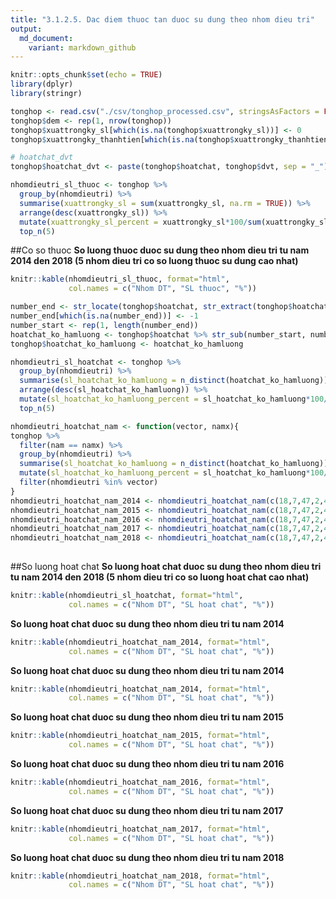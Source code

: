 ```yaml
---
title: "3.1.2.5. Dac diem thuoc tan duoc su dung theo nhom dieu tri"
output:
  md_document:
    variant: markdown_github
---
```


```r
knitr::opts_chunk$set(echo = TRUE)
library(dplyr)
library(stringr)
```

```r
tonghop <- read.csv("./csv/tonghop_processed.csv", stringsAsFactors = FALSE)
tonghop$dem <- rep(1, nrow(tonghop))
tonghop$xuattrongky_sl[which(is.na(tonghop$xuattrongky_sl))] <- 0
tonghop$xuattrongky_thanhtien[which(is.na(tonghop$xuattrongky_thanhtien))] <- 0

# hoatchat_dvt
tonghop$hoatchat_dvt <- paste(tonghop$hoatchat, tonghop$dvt, sep = "_")

```

```r
nhomdieutri_sl_thuoc <- tonghop %>%
  group_by(nhomdieutri) %>%
  summarise(xuattrongky_sl = sum(xuattrongky_sl, na.rm = TRUE)) %>%
  arrange(desc(xuattrongky_sl)) %>%
  mutate(xuattrongky_sl_percent = xuattrongky_sl*100/sum(xuattrongky_sl)) %>%
  top_n(5)
```

##Co so thuoc
**So luong thuoc duoc su dung theo nhom dieu tri tu nam 2014 den 2018 (5 nhom dieu tri co so luong thuoc su dung cao nhat)** 

```r
knitr::kable(nhomdieutri_sl_thuoc, format="html", 
             col.names = c("Nhom DT", "SL thuoc", "%"))
```

```r
number_end <- str_locate(tonghop$hoatchat, str_extract(tonghop$hoatchat, "_\\d"))[,1]
number_end[which(is.na(number_end))] <- -1
number_start <- rep(1, length(number_end))
hoatchat_ko_hamluong <- tonghop$hoatchat %>% str_sub(number_start, number_end-1)
tonghop$hoatchat_ko_hamluong <- hoatchat_ko_hamluong

nhomdieutri_sl_hoatchat <- tonghop %>%
  group_by(nhomdieutri) %>%
  summarise(sl_hoatchat_ko_hamluong = n_distinct(hoatchat_ko_hamluong)) %>%
  arrange(desc(sl_hoatchat_ko_hamluong)) %>%
  mutate(sl_hoatchat_ko_hamluong_percent = sl_hoatchat_ko_hamluong*100/sum(sl_hoatchat_ko_hamluong)) %>%
  top_n(5)
```

```r
nhomdieutri_hoatchat_nam <- function(vector, namx){
tonghop %>%
  filter(nam == namx) %>%
  group_by(nhomdieutri) %>%
  summarise(sl_hoatchat_ko_hamluong = n_distinct(hoatchat_ko_hamluong))  %>%
  mutate(sl_hoatchat_ko_hamluong_percent = sl_hoatchat_ko_hamluong*100/sum(sl_hoatchat_ko_hamluong)) %>%
  filter(nhomdieutri %in% vector)
}
nhomdieutri_hoatchat_nam_2014 <- nhomdieutri_hoatchat_nam(c(18,7,47,2,48), 2014)
nhomdieutri_hoatchat_nam_2015 <- nhomdieutri_hoatchat_nam(c(18,7,47,2,48), 2015)
nhomdieutri_hoatchat_nam_2016 <- nhomdieutri_hoatchat_nam(c(18,7,47,2,48), 2016)
nhomdieutri_hoatchat_nam_2017 <- nhomdieutri_hoatchat_nam(c(18,7,47,2,48), 2017)
nhomdieutri_hoatchat_nam_2018 <- nhomdieutri_hoatchat_nam(c(18,7,47,2,48), 2018)
  
```

##So luong hoat chat
**So luong hoat chat duoc su dung theo nhom dieu tri tu nam 2014 den 2018 (5 nhom dieu tri co so luong hoat chat cao nhat)**
```r
knitr::kable(nhomdieutri_sl_hoatchat, format="html", 
             col.names = c("Nhom DT", "SL hoat chat", "%"))

```

**So luong hoat chat duoc su dung theo nhom dieu tri tu nam 2014**
```r
knitr::kable(nhomdieutri_hoatchat_nam_2014, format="html", 
             col.names = c("Nhom DT", "SL hoat chat", "%"))
```

**So luong hoat chat duoc su dung theo nhom dieu tri tu nam 2014**
```r
knitr::kable(nhomdieutri_hoatchat_nam_2014, format="html", 
             col.names = c("Nhom DT", "SL hoat chat", "%"))
```

**So luong hoat chat duoc su dung theo nhom dieu tri tu nam 2015**
```r
knitr::kable(nhomdieutri_hoatchat_nam_2015, format="html", 
             col.names = c("Nhom DT", "SL hoat chat", "%"))
```

**So luong hoat chat duoc su dung theo nhom dieu tri tu nam 2016**
```r
knitr::kable(nhomdieutri_hoatchat_nam_2016, format="html", 
             col.names = c("Nhom DT", "SL hoat chat", "%"))
```

**So luong hoat chat duoc su dung theo nhom dieu tri tu nam 2017**
```r
knitr::kable(nhomdieutri_hoatchat_nam_2017, format="html", 
             col.names = c("Nhom DT", "SL hoat chat", "%"))
```

**So luong hoat chat duoc su dung theo nhom dieu tri tu nam 2018**
```r
knitr::kable(nhomdieutri_hoatchat_nam_2018, format="html", 
             col.names = c("Nhom DT", "SL hoat chat", "%"))
```
